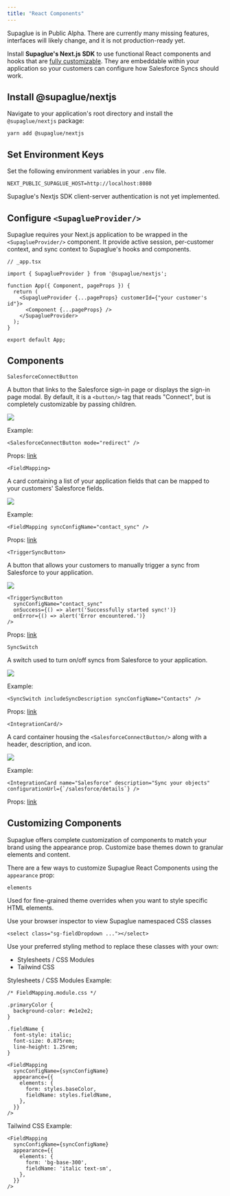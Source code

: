 ```yaml
---
title: "React Components"
---
```


<Warning>Supaglue is in Public Alpha. There are currently many missing features, interfaces will likely change, and it is not production-ready yet.</Warning>

Install **Supaglue's Next.js SDK** to use functional React components and hooks that are [fully customizable](/react-components). They are embeddable within your application so your customers can configure how Salesforce Syncs should work.

## Install @supaglue/nextjs

Navigate to your application's root directory and install the `@supaglue/nextjs` package:

```
yarn add @supaglue/nextjs
```

## Set Environment Keys

Set the following environment variables in your `.env` file.

```
NEXT_PUBLIC_SUPAGLUE_HOST=http://localhost:8080
```

<Warning>Supaglue's Nextjs SDK client-server authentication is not yet implemented.</Warning>

## Configure `<SupaglueProvider/>`

Supaglue requires your Next.js application to be wrapped in the `<SupaglueProvider/>` component. It provide active session, per-customer context, and sync context to Supaglue's hooks and components.

```
// _app.tsx

import { SupaglueProvider } from '@supaglue/nextjs';

function App({ Component, pageProps }) {
  return (
    <SupaglueProvider {...pageProps} customerId={"your customer's id"}>
      <Component {...pageProps} />
    </SupaglueProvider>
  );
}

export default App;
```

## Components

`SalesforceConnectButton`

A button that links to the Salesforce sign-in page or displays the sign-in page modal. By default, it is a `<button/>` tag that reads "Connect", but is completely customizable by passing children.

![](/image/react-components.png)

Example:
```
<SalesforceConnectButton mode="redirect" />
```

Props: [link](https://github.com/supaglue-labs/supaglue/blob/v0.2.0/packages/nextjs/src/components/SalesforceConnectButton/SalesforceConnectButton.tsx#L7)

`<FieldMapping>`

A card containing a list of your application fields that can be mapped to your customers' Salesforce fields.

![](/image/react-components-2.png)

Example:

```
<FieldMapping syncConfigName="contact_sync" />
```

Props: [link](https://github.com/supaglue-labs/supaglue/blob/v0.2.0/packages/nextjs/src/components/SalesforceConnectButton/SalesforceConnectButton.tsx#L7)

`<TriggerSyncButton>`

A button that allows your customers to manually trigger a sync from Salesforce to your application.

![](/image/react-components-3.png)

```
<TriggerSyncButton
  syncConfigName="contact_sync"
  onSuccess={() => alert('Successfully started sync!')}
  onError={() => alert('Error encountered.')}
/>
```

Props: [link](https://github.com/supaglue-labs/supaglue/blob/v0.2.0/packages/nextjs/src/components/SalesforceConnectButton/SalesforceConnectButton.tsx#L7)

`SyncSwitch`

A switch used to turn on/off syncs from Salesforce to your application.

![](/image/react-components-4.png)

Example:

```
<SyncSwitch includeSyncDescription syncConfigName="Contacts" />
```

Props: [link](https://github.com/supaglue-labs/supaglue/blob/v0.2.0/packages/nextjs/src/components/SalesforceConnectButton/SalesforceConnectButton.tsx#L7)

`<IntegrationCard/>`

A card container housing the `<SalesforceConnectButton/>` along with a header, description, and icon.

![](/image/react-components-5.png)

Example:

```
<IntegrationCard name="Salesforce" description="Sync your objects" configurationUrl={`/salesforce/details`} />
```

Props: [link](https://github.com/supaglue-labs/supaglue/blob/v0.2.0/packages/nextjs/src/components/SalesforceConnectButton/SalesforceConnectButton.tsx#L7)

## Customizing Components

Supaglue offers complete customization of components to match your brand using the appearance prop. Customize base themes down to granular elements and content.

There are a few ways to customize Supaglue React Components using the `appearance` prop:

`elements`

Used for fine-grained theme overrides when you want to style specific HTML elements.

Use your browser inspector to view Supaglue namespaced CSS classes

```
<select class="sg-fieldDropdown ..."></select>
```

Use your preferred styling method to replace these classes with your own:
- Stylesheets / CSS Modules
- Tailwind CSS

Stylesheets / CSS Modules Example:

```
/* FieldMapping.module.css */

.primaryColor {
  background-color: #e1e2e2;
}

.fieldName {
  font-style: italic;
  font-size: 0.875rem;
  line-height: 1.25rem;
}
```

```
<FieldMapping
  syncConfigName={syncConfigName}
  appearance={{
    elements: {
      form: styles.baseColor,
      fieldName: styles.fieldName,
    },
  }}
/>
```

Tailwind CSS Example:

```
<FieldMapping
  syncConfigName={syncConfigName}
  appearance={{
    elements: {
      form: 'bg-base-300',
      fieldName: 'italic text-sm',
    },
  }}
/>
```

